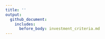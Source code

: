 ```yaml
---
title: ''
output: 
  github_document:
    includes:
      before_body: investment_criteria.md
---
```

